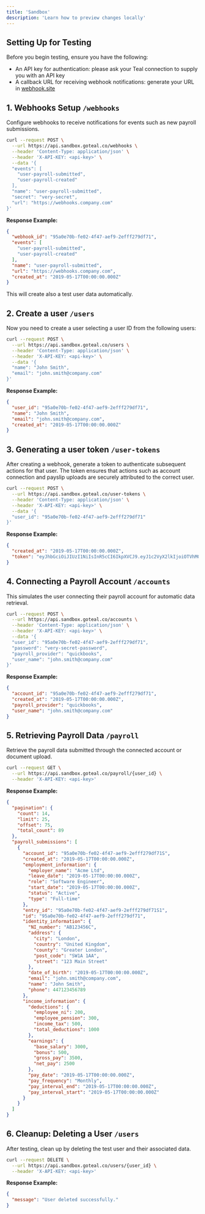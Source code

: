 ```yaml
---
title: 'Sandbox'
description: 'Learn how to preview changes locally'
---
```


## Setting Up for Testing

Before you begin testing, ensure you have the following:
- An API key for authentication: please ask your Teal connection to supply you with an API key
- A callback URL for receiving webhook notifications: generate your URL in [webhook.site](https://webhook.site/)

## 1. Webhooks Setup `/webhooks`

Configure webhooks to receive notifications for events such as new payroll submissions.

```bash
curl --request POST \
  --url https://api.sandbox.goteal.co/webhooks \
  --header 'Content-Type: application/json' \
  --header 'X-API-KEY: <api-key>' \
  --data '{
  "events": [
    "user-payroll-submitted",
    "user-payroll-created"
  ],
  "name": "user-payroll-submitted",
  "secret": "very-secret",
  "url": "https://webhooks.company.com"
}'
```
**Response Example:**

```json
{
  "webhook_id": "95a0e70b-fe02-4f47-aef9-2efff279df71",
  "events": [
    "user-payroll-submitted",
    "user-payroll-created"
  ],
  "name": "user-payroll-submitted",
  "url": "https://webhooks.company.com",
  "created_at": "2019-05-17T00:00:00.000Z"
}
```
This will create also a test user data automatically.

## 2. Create a user `/users`

Now you need to create a user selecting a user ID from the following users:

```bash
curl --request POST \
  --url https://api.sandbox.goteal.co/users \
  --header 'Content-Type: application/json' \
  --header 'X-API-KEY: <api-key>' \
  --data '{
  "name": "John Smith",
  "email": "john.smith@company.com"
}'
```

**Response Example:**

```json
{
  "user_id": "95a0e70b-fe02-4f47-aef9-2efff279df71",
  "name": "John Smith",
  "email": "john.smith@company.com",
  "created_at": "2019-05-17T00:00:00.000Z"
}
```

## 3. Generating a user token `/user-tokens`

After creating a webhook, generate a token to authenticate subsequent actions for that user. The token ensures that actions such as account connection and payslip uploads are securely attributed to the correct user.

```bash
curl --request POST \
  --url https://api.sandbox.goteal.co/user-tokens \
  --header 'Content-Type: application/json' \
  --header 'X-API-KEY: <api-key>' \
  --data '{
  "user_id": "95a0e70b-fe02-4f47-aef9-2efff279df71"
}'
```

**Response Example:**

```json
{
  "created_at": "2019-05-17T00:00:00.000Z",
  "token": "eyJhbGciOiJIUzI1NiIsInR5cCI6IkpXVCJ9.eyJ1c2VyX2lkIjoiOTVhMGU3MGItZmUwMi00ZjQ3LWFlZjktMmVmZmYyNzlkZjcxIiwiaWF0IjoxNTE2MjM5MDIyfQ.4S5J"
}
```

## 4. Connecting a Payroll Account `/accounts`

This simulates the user connecting their payroll account for automatic data retrieval.

```bash
curl --request POST \
  --url https://api.sandbox.goteal.co/accounts \
  --header 'Content-Type: application/json' \
  --header 'X-API-KEY: <api-key>' \
  --data '{
  "user_id": "95a0e70b-fe02-4f47-aef9-2efff279df71",
  "password": "very-secret-password",
  "payroll_provider": "quickbooks",
  "user_name": "john.smith@company.com"
}'
```

**Response Example:**

```json
{
  "account_id": "95a0e70b-fe02-4f47-aef9-2efff279df71",
  "created_at": "2019-05-17T00:00:00.000Z",
  "payroll_provider": "quickbooks",
  "user_name": "john.smith@company.com"
}
```

## 5. Retrieving Payroll Data `/payroll`

Retrieve the payroll data submitted through the connected account or document upload.

```bash
curl --request GET \
  --url https://api.sandbox.goteal.co/payroll/{user_id} \
  --header 'X-API-KEY: <api-key>'
```
**Response Example:**

```json
{
  "pagination": {
    "count": 14,
    "limit": 25,
    "offset": 75,
    "total_count": 89
  },
  "payroll_submissions": [
    {
      "account_id": "95a0e70b-fe02-4f47-aef9-2efff279df71S",
      "created_at": "2019-05-17T00:00:00.000Z",
      "employment_information": {
        "employer_name": "Acme Ltd",
        "leave_date": "2019-05-17T00:00:00.000Z",
        "role": "Software Engineer",
        "start_date": "2019-05-17T00:00:00.000Z",
        "status": "Active",
        "type": "Full-time"
      },
      "entry_id": "95a0e70b-fe02-4f47-aef9-2efff279df71S1",
      "id": "95a0e70b-fe02-4f47-aef9-2efff279df71",
      "identity_information": {
        "NI_number": "AB123456C",
        "address": {
          "city": "London",
          "country": "United Kingdom",
          "county": "Greater London",
          "post_code": "SW1A 1AA",
          "street": "123 Main Street"
        },
        "date_of_birth": "2019-05-17T00:00:00.000Z",
        "email": "john.smith@company.com",
        "name": "John Smith",
        "phone": 447123456789
      },
      "income_information": {
        "deductions": {
          "employee_ni": 200,
          "employee_pension": 300,
          "income_tax": 500,
          "total_deductions": 1000
        },
        "earnings": {
          "base_salary": 3000,
          "bonus": 500,
          "gross_pay": 3500,
          "net_pay": 2500
        },
        "pay_date": "2019-05-17T00:00:00.000Z",
        "pay_frequency": "Monthly",
        "pay_interval_end": "2019-05-17T00:00:00.000Z",
        "pay_interval_start": "2019-05-17T00:00:00.000Z"
      }
    }
  ]
}
```

## 6. Cleanup: Deleting a User `/users`

After testing, clean up by deleting the test user and their associated data.

```bash
curl --request DELETE \
  --url https://api.sandbox.goteal.co/users/{user_id} \
  --header 'X-API-KEY: <api-key>'
```

**Response Example:**

```json
{
  "message": "User deleted successfully."
}
```